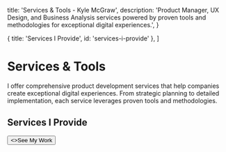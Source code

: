   title: 'Services & Tools - Kyle McGraw',
  description: 'Product Manager, UX Design, and Business Analysis services powered by proven tools and methodologies for exceptional digital experiences.',
}

  { title: 'Services I Provide', id: 'services-i-provide' },
]


# Services & Tools

<ProcessRedirect />

I offer comprehensive product development services that help companies create exceptional digital experiences. From strategic planning to detailed implementation, each service leverages proven tools and methodologies.

## Services I Provide

<div className="not-prose my-12">
  <RefactoredServicesGrid />
</div>

<div className="not-prose mt-12 text-center">
  <Button href="/case-studies/ecommerce" arrow="right">
    <>See My Work</>
  </Button>
</div>